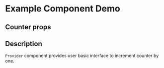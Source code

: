 

<Meta title="Provider" component={Provider} />

# Example Component Demo

## Counter props

<ArgTypes of={Provider} />

## Description

`Provider` component provides user basic interface to increment counter by one.

